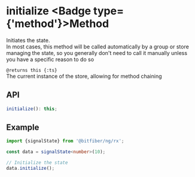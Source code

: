 
# initialize <Badge type={'method'}>Method</Badge>

Initiates the state.  
In most cases, this method will be called automatically by a group or store managing
the state, so you generally don't need to call it manually unless you have a specific
reason to do so

`@returns this {:ts}`  
The current instance of the store, allowing for method chaining

## API

```ts copy
initialize(): this;
```

## Example

```ts copy
import {signalState} from '@bitfiber/ng/rx';

const data = signalState<number>(10);

// Initialize the state
data.initialize();
```
